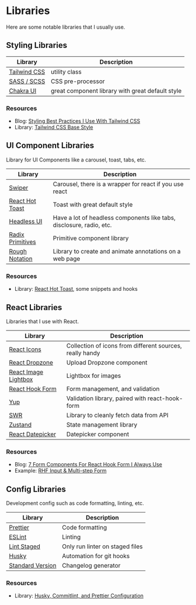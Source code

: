 # Libraries

Here are some notable libraries that I usually use.

## Styling Libraries

| Library                                               | Description                                      |
| ----------------------------------------------------- | ------------------------------------------------ |
| [Tailwind CSS](https://npmjs.com/package/tailwindcss) | utility class                                    |
| [SASS / SCSS](https://npmjs.com/package/sass)         | CSS pre-processor                                |
| [Chakra UI](https://npmjs.com/package/chakra-ui)      | great component library with great default style |

### Resources

- Blog: [Styling Best Practices I Use With Tailwind CSS](https://theodorusclarence.com/blog/tailwindcss-best-practice)
- Library: [Tailwind CSS Base Style](https://theodorusclarence.com/library/tailwindcss-basestyle)

## UI Component Libraries

Library for UI Components like a carousel, toast, tabs, etc.

| Library                                                                            | Description                                                          |
| ---------------------------------------------------------------------------------- | -------------------------------------------------------------------- |
| [Swiper](https://npmjs.com/package/swiper)                                         | Carousel, there is a wrapper for react if you use react              |
| [React Hot Toast](https://npmjs.com/package/react-hot-toast)                       | Toast with great default style                                       |
| [Headless UI](https://headlessui.dev/)                                             | Have a lot of headless components like tabs, disclosure, radio, etc. |
| [Radix Primitives](https://www.radix-ui.com/docs/primitives/overview/introduction) | Primitive component library                                          |
| [Rough Notation](https://roughnotation.com/)                                       | Library to create and animate annotations on a web page              |

### Resources

- Library: [React Hot Toast](https://theodorusclarence.com/library/toast), some snippets and hooks

## React Libraries

Libraries that I use with React.

| Library                                                                    | Description                                              |
| -------------------------------------------------------------------------- | -------------------------------------------------------- |
| [React Icons](https://react-icons.github.io/react-icons/)                  | Collection of icons from different sources, really handy |
| [React Dropzone](https://www.npmjs.com/package/react-dropzone)             | Upload Dropzone component                                |
| [React Image Lightbox](https://www.npmjs.com/package/react-image-lightbox) | Lightbox for images                                      |
| [React Hook Form](https://react-hook-form.com/)                            | Form management, and validation                          |
| [Yup](https://www.npmjs.com/package/yup)                                   | Validation library, paired with react-hook-form          |
| [SWR](https://swr.vercel.app/)                                             | Library to cleanly fetch data from API                   |
| [Zustand](https://github.com/pmndrs/zustand)                               | State management library                                 |
| [React Datepicker](https://www.npmjs.com/package/react-datepicker)         | Datepicker component                                     |

### Resources

- Blog: [7 Form Components For React Hook Form I Always Use](https://theodorusclarence.com/blog/rhf)
- Example: [RHF Input & Multi-step Form](https://rhf.clarence.link/)

## Config Libraries

Development config such as code formatting, linting, etc.

| Library                                                                        | Description                     |
| ------------------------------------------------------------------------------ | ------------------------------- |
| [Prettier](https://prettier.io/)                                               | Code formatting                 |
| [ESLint](https://eslint.org/)                                                  | Linting                         |
| [Lint Staged](https://github.com/okonet/lint-staged)                           | Only run linter on staged files |
| [Husky](https://github.com/typicode/husky)                                     | Automation for git hooks        |
| [Standard Version](https://github.com/conventional-changelog/standard-version) | Changelog generator             |

### Resources

- Library: [Husky, Commitlint, and Prettier Configuration](https://theodorusclarence.com/library/husky-commitlint-prettier)
